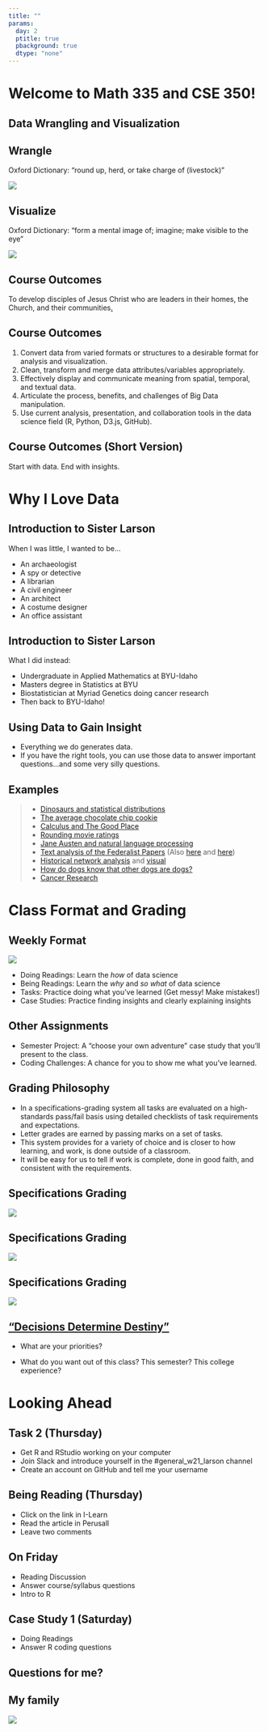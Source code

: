 ```yaml
---
title: ""
params:
  day: 2
  ptitle: true
  pbackground: true
  dtype: "none"
---
```


# Welcome to Math 335 and CSE 350! {data-background=#e8c35d}

## Data Wrangling and Visualization

## Wrangle

Oxford Dictionary: "round up, herd, or take charge of (livestock)"

![](images/wrangle_sheep.jpg)

## Visualize

Oxford Dictionary: "form a mental image of; imagine; make visible to the eye"

![](images/visualize_data.png)

## Course Outcomes 

To develop disciples of Jesus Christ who are leaders in their homes, the Church, and their communities[.](https://www.byui.edu/about/mission-statement)

<!--- Big L vs. little l leader --->

## Course Outcomes

1. Convert data from varied formats or structures to a desirable format for analysis and visualization.
2. Clean, transform and merge data attributes/variables appropriately.
3. Effectively display and communicate meaning from spatial, temporal, and textual data.
4. Articulate the process, benefits, and challenges of Big Data manipulation.
5. Use current analysis, presentation, and collaboration tools in the data science field (R, Python, D3.js, GitHub). 

## Course Outcomes (Short Version)

Start with data. End with insights.

# Why I Love Data {data-background=#e8c35d}

## Introduction to Sister Larson

When I was little, I wanted to be...

- An archaeologist
- A spy or detective
- A librarian
- A civil engineer
- An architect
- A costume designer
- An office assistant

## Introduction to Sister Larson

What I did instead:

- Undergraduate in Applied Mathematics at BYU-Idaho
- Masters degree in Statistics at BYU
- Biostatistician at Myriad Genetics doing cancer research
- Then back to BYU-Idaho!

## Using Data to Gain Insight

- Everything we do generates data.
- If you have the right tools, you can use those data to answer important questions...and some very silly questions.

## Examples 

<!--- On a scale of silly to serious ---->

> - [Dinosaurs and statistical distributions](https://twitter.com/EmpiricalDave/status/1067941369237434368)
> - [The average chocolate chip cookie](https://pudding.cool/2018/05/cookies/)
> - [Calculus and The Good Place](https://www.andrewheiss.com/blog/2019/02/16/algebra-calculus-r-yacas/)
> - [Rounding movie ratings](https://fivethirtyeight.com/features/fandango-movies-ratings/)
> - [Jane Austen and natural language processing](https://juliasilge.com/blog/you-must-allow-me/)
> - [Text analysis of the Federalist Papers](https://rcc.uchicago.edu/about-rcc/news-features/text-data-federalist-papers-yelp) (Also [here](http://pages.cs.wisc.edu/~gfung/federalist.pdf) and [here](https://towardsdatascience.com/hamilton-a-text-analysis-of-the-federalist-papers-e64cb1764fbf))
> - [Historical network analysis](https://www.themacroscope.org/?page_id=889) and [visual](https://dcicblog.umd.edu/gjlc/2017/02/beyond-family-ties-from-genealogy-to-social-network-analysis/)
> - [How do dogs know that other dogs are dogs?](https://link.springer.com/article/10.1007/s10071-013-0600-8)
> - [Cancer Research](https://www.ncbi.nlm.nih.gov/pmc/articles/PMC7066089/)

# Class Format and Grading {data-background=#e8c35d}

## Weekly Format

![](images/weekly.png)

- Doing Readings: Learn the *how* of data science
- Being Readings: Learn the *why* and *so what* of data science
- Tasks: Practice doing what you've learned (Get messy! Make mistakes!)
- Case Studies: Practice finding insights and clearly explaining insights

## Other Assignments

- Semester Project: A "choose your own adventure" case study that you'll present to the class.
- Coding Challenges: A chance for you to show me what you've learned.

## Grading Philosophy

- In a specifications-grading system all tasks are evaluated on a high-standards pass/fail basis using detailed checklists of task requirements and expectations. 
- Letter grades are earned by passing marks on a set of tasks. 
- This system provides for a variety of choice and is closer to how learning, and work, is done outside of a classroom.
- It will be easy for us to tell if work is complete, done in good faith, and consistent with the requirements.

## Specifications Grading

![](images/grades_a.PNG)

## Specifications Grading

![](images/grades_amin.PNG)

## Specifications Grading

![](images/grades_cc.PNG)

## ["Decisions Determine Destiny"](https://speeches.byu.edu/talks/thomas-s-monson/decisions-determine-destiny/)

- What are your priorities?

- What do you want out of this class? This semester? This college experience?

<!---

## "Being" Readings

Assigned readings to help you understand the big picture of data science, and gain context for the skills you are learning.

- Make comments in Perusall (we'll talk about this later)
- Student-lead reading discussion every Wednesday. Come prepared!

## Class Tasks

These tasks help you practice new skills before attempting the case study.

- Can be challenging, but should be less time consuming than the weekly case studies
- The first two weeks are not as consistent as the remaining weeks

## Case Study Format

- Week 1 and Week 2 are slightly different
- Week 3 begins the standard case study format
    1. Open ended question to answer with data provided    
    ...   
    2. Compile your `.md` and `.html` file into your git repository
    3. Find two other student's compiled files in their repository and provide feedback using the issues feature in GitHub (If they already have three issues find a different student to critique)
    4. Address 1-2 of the issues posted on your project and push the updates to GitHub
- Every Monday two students present their case studies to the class

# How to get an "A" {data-background=#e8c35d}

## Grading Philosophy

- In a specifications-grading system all tasks are evaluated on a high-standards pass/fail basis using detailed checklists of task requirements and expectations. 
- Letter grades are earned by passing marks on a set of tasks. 
- This system provides for a variety of choice and is closer to how learning, and work, is done in the real world.
- It will be easy for us to tell if work is complete, done in good faith, and consistent with the requirements.


## Specifications Grading



## To get a "B"

You don't do **B** work on all the tasks and case studies - You do **A** work on half of them.

* Focus on the first 5-weeks material. Pick and choose work after the foundation material.
* I know everyone can earn a B or higher.

---->


# Looking Ahead {data-background=#e8c35d}

## Task 2 (Thursday)

- Get R and RStudio working on your computer
- Join Slack and introduce yourself in the #general_w21_larson channel
- Create an account on GitHub and tell me your username

## Being Reading (Thursday)

- Click on the link in I-Learn
- Read the article in Perusall
- Leave two comments

## On Friday

- Reading Discussion
- Answer course/syllabus questions
- Intro to R

## Case Study 1 (Saturday)

- Doing Readings
- Answer R coding questions

## Questions for me?

## My family

![](images/crazy_family.jpg)
